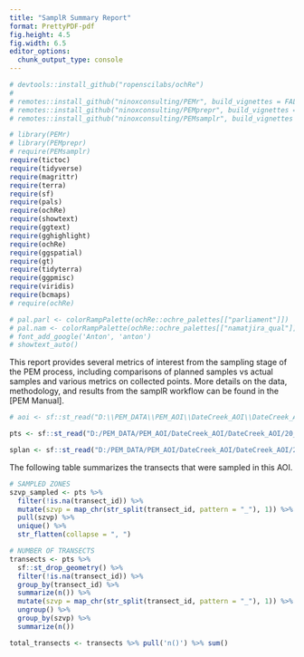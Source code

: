 ```yaml
---
title: "SamplR Summary Report"
format: PrettyPDF-pdf
fig.height: 4.5
fig.width: 6.5
editor_options: 
  chunk_output_type: console
---
```


```r

# devtools::install_github("ropenscilabs/ochRe")
# 
# remotes::install_github("ninoxconsulting/PEMr", build_vignettes = FALSE)
# remotes::install_github("ninoxconsulting/PEMprepr", build_vignettes = FALSE)
# remotes::install_github("ninoxconsulting/PEMsamplr", build_vignettes = FALSE)

# library(PEMr)
# library(PEMprepr)
# require(PEMsamplr)
require(tictoc)
require(tidyverse)
require(magrittr)
require(terra)
require(sf)
require(pals)
require(ochRe)
require(showtext)
require(ggtext)
require(gghighlight)
require(ochRe)
require(ggspatial)
require(gt)
require(tidyterra)
require(ggpmisc)
require(viridis)
require(bcmaps)
# require(ochRe)
```

```r

# pal.parl <- colorRampPalette(ochRe::ochre_palettes[["parliament"]])
# pal.nam <- colorRampPalette(ochRe::ochre_palettes[["namatjira_qual"]])
# font_add_google('Anton', 'anton')
# showtext_auto()

```

This report provides several metrics of interest from the sampling stage of the PEM process, including comparisons of planned samples vs actual samples and various metrics on collected points. More details on the data, methodology, and results from the samplR workflow can be found in the \[PEM Manual\].

```r

# aoi <- sf::st_read("D:\\PEM_DATA\\PEM_AOI\\DateCreek_AOI\\DateCreek_AOI\\00_raw_inputs\\10_vector\\aoi.gpkg", quiet = TRUE)

pts <- sf::st_read("D:/PEM_DATA/PEM_AOI/DateCreek_AOI/DateCreek_AOI/20_sample_plan/10_standard_sample/40_transect_data/attributed_field_data/allpts.gpkg")

splan <- sf::st_read("D:/PEM_DATA/PEM_AOI/DateCreek_AOI/DateCreek_AOI/20_sample_plan/10_standard_sample/30_sampleplan_final/transect/s1_sampling.gpkg")

```

The following table summarizes the transects that were sampled in this AOI.

```r

# SAMPLED ZONES
szvp_sampled <- pts %>%
  filter(!is.na(transect_id)) %>%
  mutate(szvp = map_chr(str_split(transect_id, pattern = "_"), 1)) %>%
  pull(szvp) %>%
  unique() %>%
  str_flatten(collapse = ", ")

# NUMBER OF TRANSECTS
transects <- pts %>%
  sf::st_drop_geometry() %>%
  filter(!is.na(transect_id)) %>%
  group_by(transect_id) %>%
  summarize(n()) %>%
  mutate(szvp = map_chr(str_split(transect_id, pattern = "_"), 1)) %>%
  ungroup() %>%
  group_by(szvp) %>%
  summarize(n())

total_transects <- transects %>% pull('n()') %>% sum()





```




